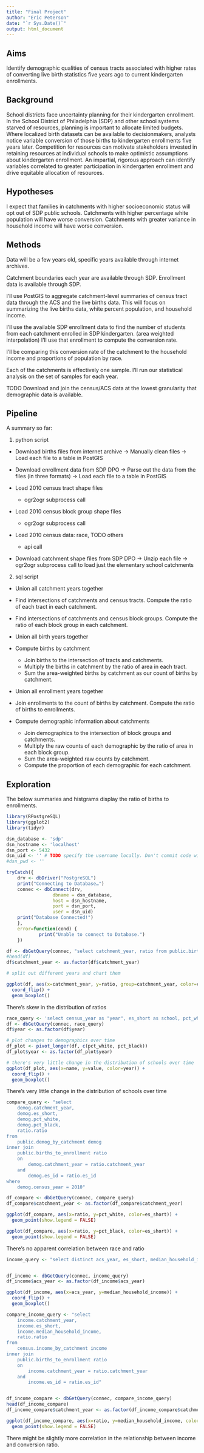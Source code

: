 ```yaml
---
title: "Final Project"
author: "Eric Peterson"
date: "`r Sys.Date()`"
output: html_document
---
```


## Aims

Identify demographic qualities of census tracts associated with higher rates of converting live birth statistics five years ago to current kindergarten enrollments.

## Background

School districts face uncertainty planning for their kindergarten enrollment. In the School District of Philadelphia (SDP) and other school systems starved of resources, planning is important to allocate limited budgets. Where localized birth datasets can be available to decisionmakers, analysts notice variable conversion of those births to kindergarten enrollments five years later. Competition for resources can motivate stakeholders invested in retaining resources at individual schools to make optimistic assumptions about kindergarten enrollment. An impartial, rigorous approach can identify variables correlated to greater participation in kindergarten enrollment and drive equitable allocation of resources.

## Hypotheses

I expect that families in catchments with higher socioeconomic status will opt out of SDP public schools.
Catchments with higher percentage white population will have worse conversion.
Catchments with greater variance in household income will have worse conversion.

## Methods

Data will be a few years old, specific years available through internet archives.

Catchment boundaries each year are available through SDP. Enrollment data is available through SDP.

I'll use PostGIS to aggregate catchment-level summaries of census tract data through the ACS and the live births data. This will focus on summarizing the live births data, white percent population, and household income.

I'll use the available SDP enrollment data to find the number of students from each catchment enrolled in SDP kindergarten. (area weighted interpolation) I'll use that enrollment to compute the conversion rate.

I'll be comparing this conversion rate of the catchment to the household income and proportions of population by race.

Each of the catchments is effectively one sample. I'll run our statistical analysis on the set of samples for each year.

TODO Download and join the census/ACS data at the lowest granularity that demographic data is available.


## Pipeline

A summary so far:

1. python script

* Download births files from internet archive -> 
            Manually clean files ->
                       Load each file to a table in PostGIS

* Download enrollment data from SDP DPO ->
            Parse out the data from the files (in three formats) ->
                       Load each file to a table in PostGIS

* Load 2010 census tract shape files
  - ogr2ogr subprocess call

* Load 2010 census block group shape files
  - ogr2ogr subprocess call

* Load 2010 census data: race, TODO others
  - api call

* Download catchment shape files from SDP DPO ->
            Unzip each file ->
                      ogr2ogr subprocess call to load just the elementary school catchments

2. sql script
  
  * Union all catchment years together
  
  * Find intersections of catchments and census tracts. Compute the ratio of each tract in each catchment.
  
  * Find intersections of catchments and census block groups. Compute the ratio of each block group in each catchment.

  * Union all birth years together
  
  * Compute births by catchment
    - Join births to the intersection of tracts and catchments.
    - Multiply the births in catchment by the ratio of area in each tract.
    - Sum the area-weighted births by catchment as our count of births by catchment.

  * Union all enrollment years together
  
  * Join enrollments to the count of births by catchment. Compute the ratio of births to enrollments.
  
  * Compute demographic information about catchments
    - Join demographics to the intersection of block groups and catchments.
    - Multiply the raw counts of each demographic by the ratio of area in each block group.
    - Sum the area-weighted raw counts by catchment.
    - Compute the proportion of each demographic for each catchment.


## Exploration

The below summaries and histgrams display the ratio of births to enrollments.

```r
library(RPostgreSQL)
library(ggplot2)
library(tidyr)

dsn_database <- 'sdp'
dsn_hostname <- 'localhost'
dsn_port <- 5432
dsn_uid <- '' # TODO specify the username locally. Don't commit code with credentials
#dsn_pwd <- ''

tryCatch({
    drv <- dbDriver("PostgreSQL")
    print("Connecting to Database…")
    connec <- dbConnect(drv, 
                 dbname = dsn_database,
                 host = dsn_hostname, 
                 port = dsn_port,
                 user = dsn_uid)
    print("Database Connected!")
    },
    error=function(cond) {
            print("Unable to connect to Database.")
    })
```

```r

df <- dbGetQuery(connec, "select catchment_year, ratio from public.births_to_enrollment")
#head(df)
df$catchment_year <- as.factor(df$catchment_year)

# split out different years and chart them

ggplot(df, aes(x=catchment_year, y=ratio, group=catchment_year, color=catchment_year)) +
  coord_flip() +
  geom_boxplot()
```

There's skew in the distribution of ratios


```r

race_query <- 'select census_year as "year", es_short as school, pct_white, pct_black from public.demog_by_catchment where catchment_year = 2019'
df <- dbGetQuery(connec, race_query)
df$year <- as.factor(df$year)

# plot changes to demographics over time
df_plot <- pivot_longer(df, c(pct_white, pct_black))
df_plot$year <- as.factor(df_plot$year)

# there's very little change in the distribution of schools over time
ggplot(df_plot, aes(x=name, y=value, color=year)) +
  coord_flip() +
  geom_boxplot()
```

There's very little change in the distribution of schools over time


```r

compare_query <- "select
	demog.catchment_year,
	demog.es_short,
	demog.pct_white,
	demog.pct_black,
	ratio.ratio
from 
	public.demog_by_catchment demog
inner join
	public.births_to_enrollment ratio
	on
		demog.catchment_year = ratio.catchment_year
	and
		demog.es_id = ratio.es_id
where
	demog.census_year = 2010"

df_compare <- dbGetQuery(connec, compare_query)
df_compare$catchment_year <- as.factor(df_compare$catchment_year)

ggplot(df_compare, aes(x=ratio, y=pct_white, color=es_short)) +
  geom_point(show.legend = FALSE)

ggplot(df_compare, aes(x=ratio, y=pct_black, color=es_short)) +
  geom_point(show.legend = FALSE)

```

There's no apparent correlation between race and ratio

```r

income_query <- "select distinct acs_year, es_short, median_household_income from census.income_by_catchment"


df_income <- dbGetQuery(connec, income_query)
df_income$acs_year <- as.factor(df_income$acs_year)

ggplot(df_income, aes(x=acs_year, y=median_household_income)) +
  coord_flip() +
  geom_boxplot()

compare_income_query <- "select
	income.catchment_year,
	income.es_short,
	income.median_household_income,
	ratio.ratio
from 
	census.income_by_catchment income
inner join
	public.births_to_enrollment ratio
	on
		income.catchment_year = ratio.catchment_year
	and
		income.es_id = ratio.es_id"


df_income_compare <- dbGetQuery(connec, compare_income_query)
head(df_income_compare)
df_income_compare$catchment_year <- as.factor(df_income_compare$catchment_year)

ggplot(df_income_compare, aes(x=ratio, y=median_household_income, color=es_short)) +
  geom_point(show.legend = FALSE)

```

There might be slightly more correlation in the relationship between income and conversion ratio.


